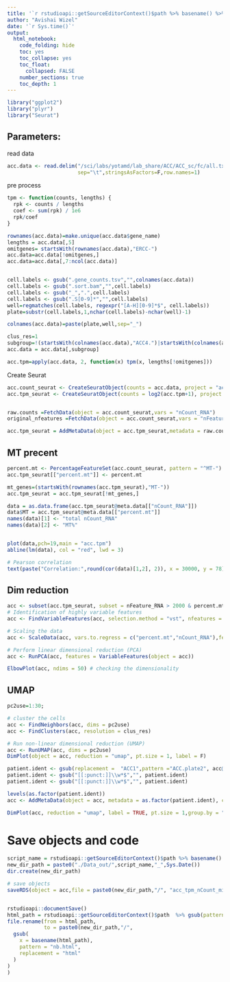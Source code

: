 ```yaml
---
title: '`r rstudioapi::getSourceEditorContext()$path %>% basename() %>% gsub(pattern = "\\.Rmd",replacement = "")`' 
author: "Avishai Wizel"
date: '`r Sys.time()`'
output: 
  html_notebook: 
    code_folding: hide
    toc: yes
    toc_collapse: yes
    toc_float: 
      collapsed: FALSE
    number_sections: true
    toc_depth: 1
---
```



```r
library("ggplot2")
library("plyr")
library("Seurat")
```


## Parameters:



read data
```r
acc.data <- read.delim("/sci/labs/yotamd/lab_share/ACC/ACC_sc/fc/all.txt",skip=0,header=T, 
                       sep="\t",stringsAsFactors=F,row.names=1)

```

pre process
```r
tpm <- function(counts, lengths) {
  rpk <- counts / lengths
  coef <- sum(rpk) / 1e6
  rpk/coef
}

rownames(acc.data)=make.unique(acc.data$gene_name)
lengths = acc.data[,5]
omitgenes= startsWith(rownames(acc.data),"ERCC-")
acc.data=acc.data[!omitgenes,]
acc.data=acc.data[,7:ncol(acc.data)]


cell.labels <- gsub(".gene_counts.tsv","",colnames(acc.data))
cell.labels <- gsub(".sort.bam","",cell.labels)
cell.labels <- gsub("_",".",cell.labels)
cell.labels <- gsub(".S[0-9]*","",cell.labels)
well=regmatches(cell.labels, regexpr("[A-H][0-9]*$", cell.labels))
plate=substr(cell.labels,1,nchar(cell.labels)-nchar(well)-1)

colnames(acc.data)=paste(plate,well,sep="_")

clus_res=1
subgroup=!(startsWith(colnames(acc.data),"ACC4.")|startsWith(colnames(acc.data),"ACC6."))
acc.data = acc.data[,subgroup]

acc.tpm=apply(acc.data, 2, function(x) tpm(x, lengths[!omitgenes]))

```

Create Seurat
```r
acc.count_seurat <- CreateSeuratObject(counts = acc.data, project = "acc", min.cells = 3, min.features = 2000)
acc.tpm_seurat <- CreateSeuratObject(counts = log2(acc.tpm+1), project = "acc", min.cells = 3, min.features = 2000)


raw.counts =FetchData(object = acc.count_seurat,vars = "nCount_RNA")
original_nfeatures =FetchData(object = acc.count_seurat,vars = "nFeature_RNA")

acc.tpm_seurat = AddMetaData(object = acc.tpm_seurat,metadata = raw.counts,col.name = "raw.counts")
```

## MT precent

```r
percent.mt <- PercentageFeatureSet(acc.count_seurat, pattern = "^MT-")
acc.tpm_seurat[["percent.mt"]] <- percent.mt

mt_genes=(startsWith(rownames(acc.tpm_seurat),"MT-"))
acc.tpm_seurat = acc.tpm_seurat[!mt_genes,]

data = as.data.frame(acc.tpm_seurat@meta.data[["nCount_RNA"]])
data$MT = acc.tpm_seurat@meta.data[["percent.mt"]]
names(data)[1] <- "total nCount_RNA"
names(data)[2] <- "MT%"


plot(data,pch=19,main = "acc.tpm")
abline(lm(data), col = "red", lwd = 3)

# Pearson correlation
text(paste("Correlation:",round(cor(data)[1,2], 2)), x = 30000, y = 78)

```



## Dim reduction
```r
acc <- subset(acc.tpm_seurat, subset = nFeature_RNA > 2000 & percent.mt < 40)
# Identification of highly variable features
acc <- FindVariableFeatures(acc, selection.method = "vst", nfeatures = 15000) 

# Scaling the data
acc <- ScaleData(acc, vars.to.regress = c("percent.mt","nCount_RNA"),features = VariableFeatures(acc))

# Perform linear dimensional reduction (PCA)
acc <- RunPCA(acc, features = VariableFeatures(object = acc))

ElbowPlot(acc, ndims = 50) # checking the dimensionality

```
## UMAP
```r
pc2use=1:30;
```

```r
# cluster the cells
acc <- FindNeighbors(acc, dims = pc2use)
acc <- FindClusters(acc, resolution = clus_res)

# Run non-linear dimensional reduction (UMAP)
acc <- RunUMAP(acc, dims = pc2use)
DimPlot(object = acc, reduction = "umap", pt.size = 1, label = F)

patient.ident <- gsub(replacement =  "ACC1",pattern ="ACC.plate2", acc@meta.data$orig.ident)
patient.ident <- gsub("[[:punct:]]\\w*$","", patient.ident)
patient.ident <- gsub("[[:punct:]]\\w*$","", patient.ident)

levels(as.factor(patient.ident))
acc <- AddMetaData(object = acc, metadata = as.factor(patient.ident), col.name = "patient.ident")

DimPlot(acc, reduction = "umap", label = TRUE, pt.size = 1,group.by = "patient.ident") 
```
# Save objects and code



```r
script_name = rstudioapi::getSourceEditorContext()$path %>% basename() %>% gsub(pattern = "\\.Rmd",replacement = "")
new_dir_path = paste0("./Data_out/",script_name,"_",Sys.Date())
dir.create(new_dir_path)

# save objects
saveRDS(object = acc,file = paste0(new_dir_path,"/", "acc_tpm_nCount_mito_no146_15k_with_ACC1.RDS"))


rstudioapi::documentSave()
html_path = rstudioapi::getSourceEditorContext()$path  %>% gsub(pattern = "Rmd",replacement = "nb.html")
file.rename(from = html_path, 
            to = paste0(new_dir_path,"/",
  gsub(
    x = basename(html_path),
    pattern = "nb.html",
    replacement = "html"
  )
)
)

```

